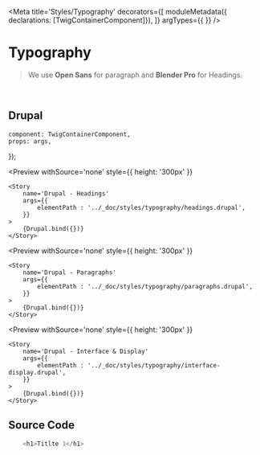 


<Meta 
    title='Styles/Typography'
    decorators={[
        moduleMetadata({ declarations: [TwigContainerComponent]}),
    ]}
    argTypes={{
    }}
/>

# Typography

> We use **Open Sans** for paragraph and **Blender Pro** for Headings.

<br/>

## Drupal

    component: TwigContainerComponent,
    props: args,
});

<Preview
    withSource='none'
    style={{ height: '300px' }}
>
    <Story 
        name='Drupal - Headings'
        args={{ 
            elementPath : '../_doc/styles/typography/headings.drupal',
        }}
    >
        {Drupal.bind({})}
    </Story>
</Preview>

<Preview
    withSource='none'
    style={{ height: '300px' }}
>
    <Story 
        name='Drupal - Paragraphs'
        args={{ 
            elementPath : '../_doc/styles/typography/paragraphs.drupal',
        }}
    >
        {Drupal.bind({})}
    </Story>
</Preview>

<Preview
    withSource='none'
    style={{ height: '300px' }}
>
    <Story 
        name='Drupal - Interface & Display'
        args={{ 
            elementPath : '../_doc/styles/typography/interface-display.drupal',
        }}
    >
        {Drupal.bind({})}
    </Story>
</Preview>


## Source Code

```php
    <h1>Titlte 1</h1>
```
